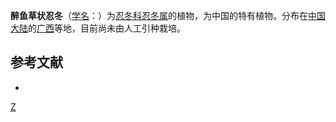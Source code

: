 {{Speciesbox 
| genus = Lonicera
| species = buddleioides
| authority = Hsu et S. C. Cheng
}}

'''醉鱼草状忍冬'''（[[学名|学名]]：{{lang|la|''Lonicera buddleioides''}}）为[[忍冬科|忍冬科]][[忍冬属|忍冬属]]的植物，为中国的特有植物。分布在[[中国大陆|中国大陆]]的[[广西|广西]]等地，目前尚未由人工引种栽培。

== 参考文献 ==
<div class="references-small">
* {{cite web| url =http://www.bioinfo.cn/db05/KmzwSpecies.php?action=view&id=3489| title =醉鱼草状忍冬| work =《中国高等植物数据库全库》| publisher =中国科学院微生物研究所| author =昆明植物研究所| accessdate =2009-02-24| deadurl =yes| archiveurl =https://web.archive.org/web/20160305070242/http://www.bioinfo.cn/db05/KmzwSpecies.php?action=view&id=3489| archivedate =2016-03-05}}
</div>
{{Taxonbar|from=Q15226547}}

[[Category:忍冬属|Z]]